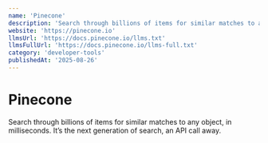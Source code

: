```yaml
---
name: 'Pinecone'
description: 'Search through billions of items for similar matches to any object, in milliseconds. It’s the next generation of search, an API call away.'
website: 'https://pinecone.io'
llmsUrl: 'https://docs.pinecone.io/llms.txt'
llmsFullUrl: 'https://docs.pinecone.io/llms-full.txt'
category: 'developer-tools'
publishedAt: '2025-08-26'
---
```


# Pinecone

Search through billions of items for similar matches to any object, in milliseconds. It’s the next generation of search, an API call away.
